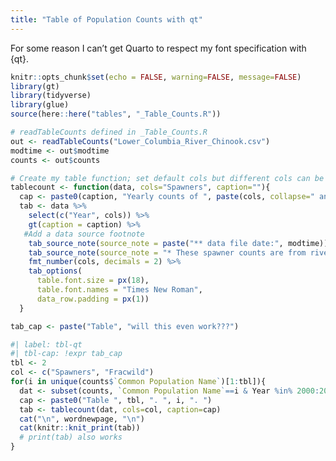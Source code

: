 ```yaml
---
title: "Table of Population Counts with qt"
---
```


For some reason I can't get Quarto to respect my font specification with {qt}.

```r
knitr::opts_chunk$set(echo = FALSE, warning=FALSE, message=FALSE)
library(gt)
library(tidyverse)
library(glue)
source(here::here("tables", "_Table_Counts.R"))
```

```r
# readTableCounts defined in _Table_Counts.R
out <- readTableCounts("Lower_Columbia_River_Chinook.csv")
modtime <- out$modtime
counts <- out$counts
```

```r
# Create my table function; set default cols but different cols can be passed in
tablecount <- function(data, cols="Spawners", caption=""){
  cap <- paste0(caption, "Yearly counts of ", paste(cols, collapse=" and "), " for ", min(dat$Year), " to ", max(dat$Year))
  tab <- data %>%
    select(c("Year", cols)) %>%
    gt(caption = caption) %>%
   #Add a data source footnote
    tab_source_note(source_note = paste("** data file date:", modtime)) %>%
    tab_source_note(source_note = "* These spawner counts are from river redd surveys.") %>%
    fmt_number(cols, decimals = 2) %>%
    tab_options(
      table.font.size = px(18), 
      table.font.names = "Times New Roman",
      data_row.padding = px(1))
  }
```

```r
tab_cap <- paste("Table", "will this even work???")
```

```r
#| label: tbl-qt
#| tbl-cap: !expr tab_cap
tbl <- 2
col <- c("Spawners", "Fracwild")
for(i in unique(counts$`Common Population Name`)[1:tbl]){
  dat <- subset(counts, `Common Population Name`==i & Year %in% 2000:2014)
  cap <- paste0("Table ", tbl, ". ", i, ". ")
  tab <- tablecount(dat, cols=col, caption=cap)
  cat("\n", wordnewpage, "\n")
  cat(knitr::knit_print(tab))
  # print(tab) also works
}
```